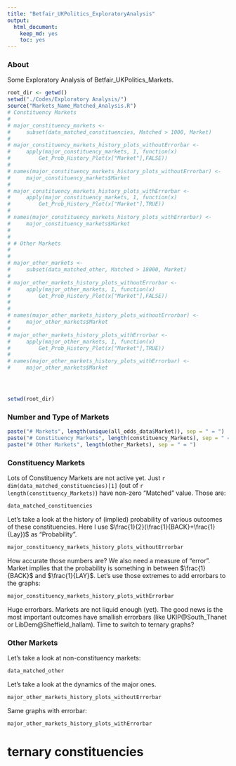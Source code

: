 ```yaml
---
title: "Betfair_UKPolitics_ExploratoryAnalysis"
output:
  html_document:
    keep_md: yes
    toc: yes
---
```


### About

Some Exploratory Analysis of Betfair_UKPolitics_Markets.

```r
root_dir <- getwd()
setwd("./Codes/Exploratory Analysis/")
source("Markets_Name_Matched_Analysis.R")
# Constituency Markets
# 
# major_constituency_markets <- 
#     subset(data_matched_constituencies, Matched > 1000, Market)
# 
# major_constituency_markets_history_plots_withoutErrorbar <-  
#     apply(major_constituency_markets, 1, function(x) 
#         Get_Prob_History_Plot(x["Market"],FALSE))
# 
# names(major_constituency_markets_history_plots_withoutErrorbar) <- 
#     major_constituency_markets$Market
# 
# major_constituency_markets_history_plots_withErrorbar <-  
#     apply(major_constituency_markets, 1, function(x) 
#         Get_Prob_History_Plot(x["Market"],TRUE))
# 
# names(major_constituency_markets_history_plots_withErrorbar) <- 
#     major_constituency_markets$Market
# 
# 
# # Other Markets
# 
# 
# major_other_markets <- 
#     subset(data_matched_other, Matched > 18000, Market)
# 
# major_other_markets_history_plots_withoutErrorbar <-  
#     apply(major_other_markets, 1, function(x) 
#         Get_Prob_History_Plot(x["Market"],FALSE))
# 
# 
# names(major_other_markets_history_plots_withoutErrorbar) <- 
#     major_other_markets$Market
# 
# major_other_markets_history_plots_withErrorbar <-  
#     apply(major_other_markets, 1, function(x) 
#         Get_Prob_History_Plot(x["Market"],TRUE))
# 
# names(major_other_markets_history_plots_withErrorbar) <- 
#     major_other_markets$Market




setwd(root_dir)
```

### Number and Type of Markets

```r
paste("# Markets", length(unique(all_odds_data$Market)), sep = " = ")
paste("# Constituency Markets", length(constituency_Markets), sep = " = ")
paste("# Other Markets", length(other_Markets), sep = " = ")
```

### Constituency Markets

Lots of Constituency Markets are not active yet. Just `r dim(data_matched_constituencies)[1]` (out of `r length(constituency_Markets)`) have non-zero "Matched" value. Those are:

```r
data_matched_constituencies
```

Let's take a look at the history of (implied) probability of various outcomes of these constituencies. Here I use $\frac{1}{2}(\frac{1}{BACK}+\frac{1}{Lay})$ as "Probability".
```r
major_constituency_markets_history_plots_withoutErrorbar
```

How accurate those numbers are? We also need a measure of "error". Market implies that the probability is something in between $\frac{1}{BACK}$ and $\frac{1}{LAY}$. Let's use those extremes to add errorbars to the graphs:
```r
major_constituency_markets_history_plots_withErrorbar
```

Huge errorbars. Markets are not liquid enough (yet). The good news is the most important outcomes have smallish errorbars (like UKIP@South_Thanet or LibDem@Sheffield_hallam). Time to switch to ternary graphs?

### Other Markets

Let's take a look at non-constituency markets:

```r
data_matched_other
```

Let's take a look at the dynamics of the major ones.

```r
major_other_markets_history_plots_withoutErrorbar
```

Same graphs with errorbar:

```r
major_other_markets_history_plots_withErrorbar
```

# ternary constituencies





